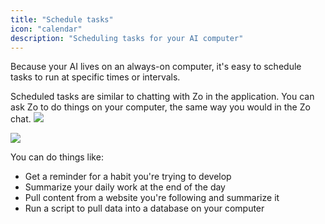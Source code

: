 ```yaml
---
title: "Schedule tasks"
icon: "calendar"
description: "Scheduling tasks for your AI computer"
---
```


Because your AI lives on an always-on computer, it's easy to schedule tasks to run at specific times or intervals.

<Info>
  Scheduled tasks are similar to chatting with Zo in the application. You can ask Zo to do things on your computer, the
  same way you would in the Zo chat.
</Info>

<Frame caption="Creating a new scheduled task">
  <img
    className="block dark:hidden"
    src="/screenshots/schedule-light.png"
  />

  <img
    className="hidden dark:block"
    src="/screenshots/schedule-dark.png"
  />
</Frame>

You can do things like:

- Get a reminder for a habit you're trying to develop
- Summarize your daily work at the end of the day
- Pull content from a website you're following and summarize it
- Run a script to pull data into a database on your computer
